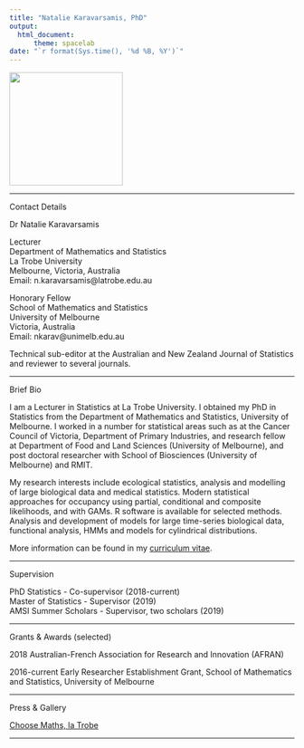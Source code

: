 ```yaml
---
title: "Natalie Karavarsamis, PhD"
output: 
  html_document:
      theme: spacelab
date: "`r format(Sys.time(), '%d %B, %Y')`"
---
```


[//]: # (<img src= "https://github.com/natalie-karavarsamis/natalie-karavarsamis.github.io/blob/master/Staff_pic.png?raw=true" style="width: 200px;"/>)

<img src= "https://github.com/natalie-karavarsamis/natalie-karavarsamis.github.io/blob/master/IMG_1726.jpg?raw=true" style="width: 200px;"/>

---

Contact Details

Dr Natalie Karavarsamis 

Lecturer <br>
Department of Mathematics and Statistics <br>
La Trobe University <br>
Melbourne, Victoria, Australia <br>
Email: n.karavarsamis@latrobe.edu.au <br> 

Honorary Fellow <br>
School of Mathematics and Statistics <br>
University of Melbourne <br>
Victoria, Australia <br>
Email: nkarav@unimelb.edu.au

Technical sub-editor at the Australian and New Zealand Journal of Statistics and reviewer to several journals. 

---

Brief Bio

I am a Lecturer in Statistics at La Trobe University. I obtained my PhD in Statistics from the Department of Mathematics and Statistics, University of Melbourne. I  worked in a number for statistical areas such as at the Cancer Council of Victoria, Department of Primary Industries, and research fellow at Department of Food and Land Sciences (University of Melbourne), and post doctoral researcher with School of Biosciences  (University of Melbourne) and RMIT.

My research interests include ecological statistics, analysis and modelling of large biological data and medical statistics. Modern statistical approaches for occupancy using partial, conditional and composite likelihoods, and with GAMs. R software is available for selected methods. Analysis  and development of models for large time-series biological data, functional analysis, HMMs and models for cylindrical distributions.


More information can be found in my 
[curriculum vitae](natalie-karavarsamis.github.io/natalie-karavarsamis-resume-V5.pdf).


---

Supervision 

PhD Statistics - Co-supervisor (2018-current) <br>
Master of Statistics - Supervisor (2019) <br>
AMSI Summer Scholars - Supervisor, two scholars (2019)

---

Grants & Awards (selected)

2018 Australian-French Association for Research and Innovation (AFRAN) 

2016-current Early Researcher Establishment Grant, School of Mathematics and Statistics, University of Melbourne 

---

Press & Gallery

[Choose Maths, la Trobe](natalie-karavarsamis.github.io/CHOOSEMATHS_comes_to_La_Trobe-Intranet.pdf)

---


